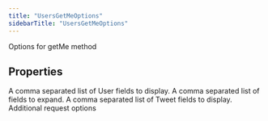 ```yaml
---
title: "UsersGetMeOptions"
sidebarTitle: "UsersGetMeOptions"
---
```


Options for getMe method

## Properties

<ParamField name="userfields" type="any[]">
A comma separated list of User fields to display.
</ParamField>





<ParamField name="expansions" type="any[]">
A comma separated list of fields to expand.
</ParamField>





<ParamField name="tweetfields" type="any[]">
A comma separated list of Tweet fields to display.
</ParamField>





<ParamField name="requestOptions" type="[RequestOptions](/xdks/typescript/reference/interfaces/RequestOptions)">
Additional request options
</ParamField>



